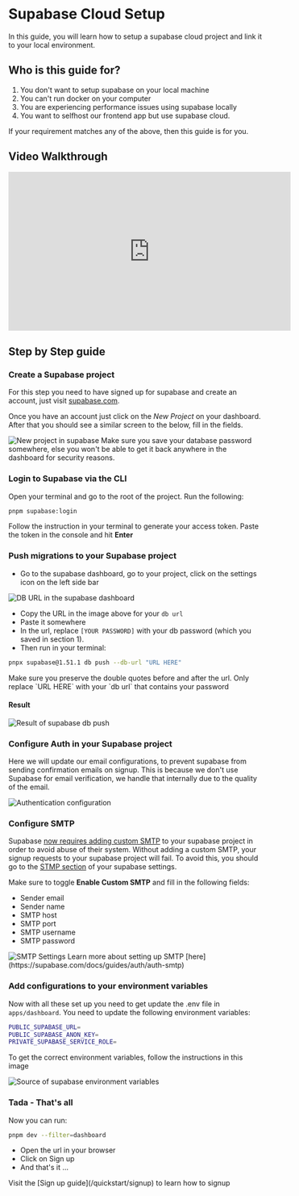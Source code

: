 # Supabase Cloud Setup

In this guide, you will learn how to setup a supabase cloud project and link it to your local environment.

## Who is this guide for?

1. You don't want to setup supabase on your local machine
2. You can't run docker on your computer
3. You are experiencing performance issues using supabase locally
4. You want to selfhost our frontend app but use supabase cloud.

If your requirement matches any of the above, then this guide is for you.

## Video Walkthrough

<div className="nx-w-full nx-flex nx-items-center nx-justify-center">
  <iframe
    width="560"
    height="315"
    src="https://www.youtube.com/embed/dAZAZ0oiky0?si=1h-KtppNqJ3U4BTe"
    title="YouTube video player"
    frameborder="0"
    allow="accelerometer; autoplay; clipboard-write; encrypted-media; gyroscope; picture-in-picture; web-share"
    className="nx-my-4 nx-rounded-md"
    allowfullscreen
  ></iframe>
</div>

## Step by Step guide

<Steps>

### Create a Supabase project

For this step you need to have signed up for supabase and create an account, just visit [supabase.com](https://supabase.com).

Once you have an account just click on the _New Project_ on your dashboard. After that you should see a similar screen to the below, fill in the fields.

<Image src={NewProject} alt="New project in supabase" quality="100" />

<Callout>
  Make sure you save your database password somewhere, else you won't be able to get it back
  anywhere in the dashboard for security reasons.
</Callout>

### Login to Supabase via the CLI

Open your terminal and go to the root of the project. Run the following:

```bash copy
pnpm supabase:login
```

Follow the instruction in your terminal to generate your access token. Paste the token in the console and hit **Enter**

### Push migrations to your Supabase project

- Go to the supabase dashboard, go to your project, click on the settings icon on the left side bar

<Image src={DBUrl} alt="DB URL in the supabase dashboard" quality="100" />

- Copy the URL in the image above for your `db url`
- Paste it somewhere
- In the url, replace `[YOUR PASSWORD]` with your db password (which you saved in section 1).
- Then run in your terminal:

```bash copy
pnpx supabase@1.51.1 db push --db-url "URL HERE"
```

<Callout>
  Make sure you preserve the double quotes before and after the url. Only replace `URL HERE` with
  your `db url` that contains your password
</Callout>

#### Result

<Image src={DBPushResult} alt="Result of supabase db push" quality="100" />

### Configure Auth in your Supabase project

Here we will update our email configurations, to prevent supabase from sending confirmation emails on signup. This is because we don't use Supabase for email verification, we handle that internally due to the quality of the email.

<Image src={AuthSettings} alt="Authentication configuration" quality="100" />

### Configure SMTP

Supabase [now requires adding custom SMTP](https://github.com/orgs/supabase/discussions/29370) to your supabase project in order to avoid abuse of their system. Without adding a custom SMTP, your signup requests to your supabase project will fail. To avoid this, you should go to the [STMP section](https://supabase.com/dashboard/project/_/settings/auth) of your supabase settings.

Make sure to toggle **Enable Custom SMTP** and fill in the following fields:

- Sender email
- Sender name
- SMTP host
- SMTP port
- SMTP username
- SMTP password

<Image src={SmtpSettings} alt="SMTP Settings" quality="100" />

<Callout type="info" emoji="ℹ️">
  Learn more about setting up SMTP [here](https://supabase.com/docs/guides/auth/auth-smtp)
</Callout>

### Add configurations to your environment variables

Now with all these set up you need to get update the .env file in `apps/dashboard`. You need to update the following environment variables:

```bash copy
PUBLIC_SUPABASE_URL=
PUBLIC_SUPABASE_ANON_KEY=
PRIVATE_SUPABASE_SERVICE_ROLE=
```

To get the correct environment variables, follow the instructions in this image

<Image src={MatchEnvVariables} alt="Source of supabase environment variables" quality="100" />

### Tada - That's all

Now you can run:

```bash copy
pnpm dev --filter=dashboard
```

- Open the url in your browser
- Click on Sign up
- And that's it ...

<Callout type="info" emoji="ℹ️">
  Visit the [Sign up guide](/quickstart/signup) to learn how to signup
</Callout>

</Steps>
